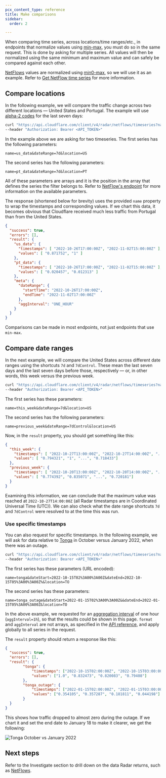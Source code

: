 ```yaml
---
pcx_content_type: reference
title: Make comparisons
sidebar:
  order: 2

---
```


When comparing time series, across locations/time ranges/etc., in endpoints that normalize values using [min-max](/radar/concepts/normalization), you must do so in the same request. This is done by asking for multiple series. All values will then be normalized using the same minimum and maximum value and can safely be compared against each other.

[NetFlows](/radar/investigate/netflows) values are normalized using [min0-max](/radar/concepts/normalization), so we will use it as an example. Refer to [Get NetFlow time series](/api/resources/radar/subresources/netflows/methods/timeseries/) for more information.

## Compare locations

In the following example, we will compare the traffic change across two different locations — United States and Portugal. The example will use [alpha-2 codes](https://en.wikipedia.org/wiki/ISO_3166-1_alpha-2#Officially_assigned_code_elements) for the last seven days:

```bash
curl "https://api.cloudflare.com/client/v4/radar/netflows/timeseries?name=us_data&dateRange=7d&location=US&name=pt_data&dateRange=7d&location=PT&format=json" \
--header "Authorization: Bearer <API_TOKEN>"
```

In the example above we are asking for two timeseries. The first series has the following parameters:

`name=us_data&dateRange=7d&location=US`

The second series has the following parameters:

`name=pt_data&dateRange=7d&location=PT`

All of these parameters are arrays and it is the position in the array that defines the series the filter belongs to. Refer to [NetFlow's endpoint](/api/resources/radar/subresources/netflows/methods/timeseries/) for more information on the available parameters.

The response (shortened below for brevity) uses the provided `name` property to wrap the timestamps and corresponding values. If we chart this data, it becomes obvious that Cloudflare received much less traffic from Portugal than from the United States.

```json
{
  "success": true,
  "errors": [],
  "result": {
    "us_data": {
      "timestamps": [ "2022-10-26T17:00:00Z", "2022-11-02T15:00:00Z" ],
      "values": [ "0.871752", "1" ]
    },
    "pt_data": {
      "timestamps": [ "2022-10-26T17:00:00Z", "2022-11-02T15:00:00Z" ],
      "values": [ "0.020457", "0.012313" ]
    },
    "meta": {
      "dateRange": {
        "startTime": "2022-10-26T17:00:00Z",
        "endTime": "2022-11-02T17:00:00Z"
      },
      "aggInterval": "ONE_HOUR"
    }
  }
}
```

Comparisons can be made in most endpoints, not just endpoints that use `min-max`.

## Compare date ranges

In the next example, we will compare the United States across different date ranges using the shortcuts `7d` and `7dControl`. These mean the last seven days and the last seven days before those, respectively — or, in other words, this week versus the previous week.

```bash
curl "https://api.cloudflare.com/client/v4/radar/netflows/timeseries?name=this_week&dateRange=7d&location=US&name=previous_week&dateRange=7dControl&location=US&format=json" \
--header "Authorization: Bearer <API_TOKEN>"
```

The first series has these parameters:

`name=this_week&dateRange=7d&location=US`

The second series has the following parameters:

`name=previous_week&dateRange=7dControl&location=US`

Now, in the `result` property, you should get something like this:

```json
{
  "this_week": {
    "timestamps": [ "2022-10-27T13:00:00Z", "2022-10-27T14:00:00Z", "...", "2022-11-03T12:00:00Z" ],
    "values": [ "0.794321", "1", "...", "0.718433"]
  },
  "previous_week": {
    "timestamps": [ "2022-10-20T13:00:00Z", "2022-10-20T14:00:00Z", "...", "2022-10-27T12:00:00Z" ],
    "values": [ "0.774392", "0.835071", "...", "0.720181"]
  }
}
```

Examining this information, we can conclude that the maximum value was reached at `2022-10-27T14:00:00Z` (all Radar timestamps are in Coordinated Universal Time (UTC)). We can also check what the date range shortcuts `7d` and `7dControl` were resolved to at the time this was run.

### Use specific timestamps

You can also request for specific timestamps. In the following example, we will ask for data relative to [Tonga](https://blog.cloudflare.com/tonga-internet-outage/) in October versus January 2022, when there was an outage.

```bash
curl "https://api.cloudflare.com/client/v4/radar/netflows/timeseries?name=tonga&dateStart=2022-10-15T02%3A00%3A00Z&dateEnd=2022-10-15T05%3A00%3A00Z&location=TO&name=tonga_outage&dateStart=2022-01-15T02%3A00%3A00Z&dateEnd=2022-01-15T05%3A00%3A00Z&location=TO&format=json&aggInterval=1h" \
--header "Authorization: Bearer <API_TOKEN>"
```

The first series has these parameters (URL encoded):

`name=tonga&dateStart=2022-10-15T02%3A00%3A00Z&dateEnd=2022-10-15T05%3A00%3A00Z%&location=TO`

The second series has these parameters:

`name=tonga_outage&dateStart=2022-01-15T02%3A00%3A00Z&&dateEnd=2022-01-15T05%3A00%3A00Z&location=TO`

In the above example, we requested for an [aggregation interval](/radar/concepts/aggregation-intervals) of one hour (`aggInterval=1h`), so that the results could be shown in this page. `format` and `aggInterval` are not arrays, as specified in the [API reference](/api/resources/radar/subresources/netflows/methods/timeseries/), and apply globally to all series in the request.

The `result` property should return a response like this:

```json
{
  "success": true,
  "errors": [],
  "result": {
		"tonga": {
			"timestamps": ["2022-10-15T02:00:00Z", "2022-10-15T03:00:00Z", "2022-10-15T04:00:00Z", "2022-10-15T05:00:00Z"],
			"values": ["1.0", "0.832473", "0.820083", "0.79408"]
		},
		"tonga_outage": {
			"timestamps": ["2022-01-15T02:00:00Z", "2022-01-15T03:00:00Z", "2022-01-15T04:00:00Z", "2022-01-15T05:00:00Z"],
			"values": ["0.354105", "0.357287", "0.181811", "0.044198"]
		}
  }
}
```

This shows how traffic dropped to almost zero during the outage. If we chart it and set the end date to January 18 to make it clearer, we get the following:

![Tonga October vs January 2022](~/assets/images/radar/tonga_outage.png)

## Next steps

Refer to the Investigate section to drill down on the data Radar returns, such as [NetFlows](/radar/investigate/netflows).
